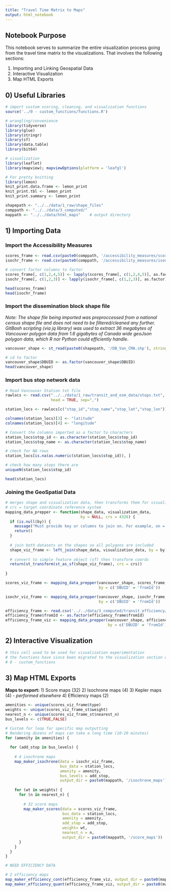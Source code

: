 ```yaml
---
title: "Travel Time Matrix to Maps"
output: html_notebook
---
```


## Notebook Purpose

This notebook serves to summarize the entire visualization process going from 
the travel time matrix to the visualizations. That involves the following 
sections:

1) Importing and Linking Geospatial Data
2) Interactive Visualization
3) Map HTML Exports

## 0) Useful Libraries

```r
# import custom scoring, cleaning, and visualization functions
source('../0 - custom_functions/functions.R')

# wrangling/convenience
library(tidyverse)
library(glue)
library(stringr)
library(sf)
library(data.table)
library(bit64)

# visualization
library(leaflet)
library(mapview); mapviewOptions(platform = 'leafgl')

# For pretty knitting
library(lemon)
knit_print.data.frame <- lemon_print
knit_print.tbl <- lemon_print
knit_print.summary <- lemon_print

shapepath <- "../../data/1_raw/shape_files"
comppath <- "../../data/3_computed/"
mappath <- "../../data/html_maps"    # output directory

```





## 1) Importing Data

### Import the Accessibility Measures
```r
scores_frame <- read.csv(paste0(comppath, '/accessibility_measures/scores_frame.csv'))
isochr_frame <- read.csv(paste0(comppath, '/accessibility_measures/isochrone_frame.csv'))

# convert factor columns to factor
scores_frame[, c(1,2,4,5)] <- lapply(scores_frame[, c(1,2,4,5)], as.factor)
isochr_frame[, c(1,2,3)] <- lapply(isochr_frame[, c(1,2,3)], as.factor)

head(scores_frame)
head(isochr_frame)

```

### Import the dissemination block shape file

*Note: The shape file being imported was preproccessed from a national*
*census shape file and does not need to be filtered/cleaned any further.*
*GitBash scripting (via jq library) was used to extract 36 megabytes of*
*Vancouver polygon data from 1.6 gigabytes of Canada wide geoJson polygon data,*
*which R nor Python could efficiently handle*.

```r

vancouver_shape <- st_read(paste0(shapepath, '/DB_Van_CMA.shp'), stringsAsFactors = FALSE)

# id to factor
vancouver_shape$DBUID <- as.factor(vancouver_shape$DBUID)
head(vancouver_shape)

```


### Import bus stop network data
```R
# Read Vancouver Station txt file
rawlocs <- read.csv("../../data/1_raw/transit_and_osm_data/stops.txt",
                    head = TRUE, sep=",")

station_locs <- rawlocs[c("stop_id","stop_name","stop_lat","stop_lon")]

colnames(station_locs)[3] <- "latitude"
colnames(station_locs)[4] <- "longitude"

# Convert the columns imported as a factor to characters
station_locs$stop_id <- as.character(station_locs$stop_id)
station_locs$stop_name <- as.character(station_locs$stop_name)

# check for NA rows
station_locs[is.na(as.numeric(station_locs$stop_id)), ]

# check how many stops there are
uniqueN(station_locs$stop_id)

head(station_locs)

```

### Joining the GeoSpatial Data
```r

# merges shape and visualization data, then transforms them for visualizations
# crs = target coordinate reference system
mapping_data_prepper <- function(shape_data, visualization_data,
                                 by = NULL, crs = 4326) {
  if (is.null(by)) {
    message("Must provide key or columns to join on. For example, on = c('ID' = 'id'))")
    return()
  }
  
  # join both datasets on the shapes so all polygons are included
  shape_viz_frame <- left_join(shape_data, visualization_data, by = by)
  
  # convert to simple feature object (sf) then transform coords
  return(st_transform(st_as_sf(shape_viz_frame), crs = crs))
    
}

scores_viz_frame <- mapping_data_prepper(vancouver_shape, scores_frame,
                                         by = c('DBUID' = 'fromId'))

isochr_viz_frame <- mapping_data_prepper(vancouver_shape, isochr_frame,
                                         by = c('DBUID' = 'fromId'))

efficiency_frame <- read.csv('../../data/3_computed/transit_efficiency/efficiency_frame.csv')
efficiency_frame$fromId <- as.factor(efficiency_frame$fromId)
efficiency_frame_viz <- mapping_data_prepper(vancouver_shape, efficiency_frame,
                                             by = c('DBUID' = 'fromId'))

```

## 2) Interactive Visualization

```R

# this cell used to be used for visualization experimentation
# the functions have since been migrated to the visualization section of:
# 0 - custom_functions


```


## 3) Map HTML Exports

**Maps to export:**
1) Score maps (32)
2) Isochrone maps (4)
3) Kepler maps (4) - *performed elsewhere*
4) Efficiency maps (2)

```r

amenities <- unique(scores_viz_frame$type)
weights <- unique(scores_viz_frame_st$weight)
nearest_n <- unique(scores_viz_frame_st$nearest_n)
bus_levels <- c(TRUE,FALSE)

# Custom for loop for specific map outputting
# Rendering dozens of maps can take a long time (10-20 minutes)
for (amenity in amenities) { 
  
  for (add_stop in bus_levels) {
    
    # 4 isochrone maps
    map_maker_isochrone(data = isochr_viz_frame,
                        bus_data = station_locs,
                        amenity = amenity,
                        bus_levels = add_stop,
                        output_dir = paste0(mappath, '/isochrone_maps'))
  
    for (wt in weights) {
      for (n in nearest_n) {
        
        # 32 score maps
        map_maker_scores(data = scores_viz_frame,
                         bus_data = station_locs,
                         amenity = amenity,
                         add_stop = add_stop,
                         weight= wt,
                         nearest_n = n,
                         output_dir = paste0(mappath, '/score_maps'))
      } 
    }
  }
}

# NEED EFFICIENCY DATA

# 2 efficiency maps
map_maker_efficiency_cont(efficiency_frame_viz, output_dir = paste0(mappath, '/efficiency_maps'))
map_maker_efficiency_quant(efficiency_frame_viz, output_dir = paste0(mappath, '/efficiency_maps'))


```




































